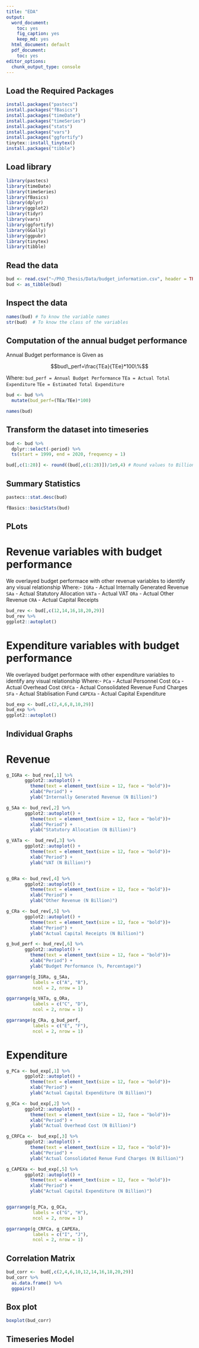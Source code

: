 ```yaml
---
title: "EDA"
output:
  word_document:
    toc: yes
    fig_caption: yes
    keep_md: yes
  html_document: default
  pdf_document:
    toc: yes
editor_options: 
  chunk_output_type: console
---
```


## Load the Required Packages

```r
install.packages("pastecs")  
install.packages("fBasics")
install.packages("timeDate")
install.packages("timeSeries")
install.packages("stats")
install.packages("vars")
install.packages("ggfortify")
tinytex::install_tinytex()
install.packages("tibble")
```
## Load library

```r
library(pastecs)
library(timeDate)
library(timeSeries)
library(fBasics)
library(dplyr)
library(ggplot2)
library(tidyr)
library(vars)
library(ggfortify)
library(GGally)
library(ggpubr)
library(tinytex)
library(tibble)
```
## Read the data

```r
bud <- read.csv("~/PhD_Thesis/Data/budget_information.csv", header = TRUE)
bud <- as_tibble(bud)
```

## Inspect the data

```r
names(bud) # To know the variable names
str(bud)  # To know the class of the variables
```

## Computation of the annual budget performance

Annual Budget performance is Given as

$$bud\_perf=\frac{TEa}{TEe}*100\%$$

Where:
`bud_perf = Annual Budget Performance`
`TEa = Actual Total Expenditure`
`TEe = Estimated Total Expenditure`

```r
bud <- bud %>% 
  mutate(bud_perf=(TEa/TEe)*100)

names(bud)
```


## Transform the dataset into timeseries

```r
bud <- bud %>% 
  dplyr::select(-period) %>% 
  ts(start = 1999, end = 2020, frequency = 1)

bud[,c(1:28)] <- round((bud[,c(1:28)])/1e9,4) # Round values to Billion Naira
```


## Summary Statistics
```r
pastecs::stat.desc(bud)
```


```r
fBasics::basicStats(bud)
```

## PLots
# Revenue variables with budget performance

We overlayed budget performace with other revenue variables to identify any visual relationship
Where:-
`IGRa` - Actual Internally Generated Revenue
`SAa`  - Actual Statutory Allocation
`VATa` - Actual VAT
`ORa`  - Actual Other Revenue
`CRA`  - Actual Capital Receipts
```r
bud_rev <- bud[,c(12,14,16,18,20,29)]
bud_rev %>% 
ggplot2::autoplot()
```


# Expenditure variables with budget performance

We overlayed budget performace with other expenditure variables to identify any visual relationship
Where:-
`PCa`    - Actual Personnel Cost
`OCa`    - Actual Overhead Cost
`CRFCa`  - Actual Consolidated Revenue Fund Charges
`SFa`    - Actual Stablisation Fund
`CAPEXa` - Actual Capital Expenditure
```r
bud_exp <- bud[,c(2,4,6,8,10,29)]
bud_exp %>% 
ggplot2::autoplot()
```


## Individual Graphs
# Revenue
```r
g_IGRa <- bud_rev[,1] %>% 
       ggplot2::autoplot() +
         theme(text = element_text(size = 12, face = "bold"))+
         xlab("Period") + 
         ylab("Internally Generated Revenue (N Billion)")

g_SAa <- bud_rev[,2] %>% 
       ggplot2::autoplot() +
         theme(text = element_text(size = 12, face = "bold"))+
         xlab("Period") + 
         ylab("Statutory Allocation (N Billion)")

g_VATa <-  bud_rev[,3] %>% 
       ggplot2::autoplot() +
         theme(text = element_text(size = 12, face = "bold"))+
         xlab("Period") + 
         ylab("VAT (N Billion)")


g_ORa <- bud_rev[,4] %>% 
       ggplot2::autoplot() +
         theme(text = element_text(size = 12, face = "bold"))+
         xlab("Period") + 
         ylab("Other Revenue (N Billion)")

g_CRa <- bud_rev[,5] %>% 
       ggplot2::autoplot() +
         theme(text = element_text(size = 12, face = "bold"))+
         xlab("Period") + 
         ylab("Actual Capital Receipts (N Billion)")

g_bud_perf <- bud_rev[,6] %>% 
       ggplot2::autoplot() +
         theme(text = element_text(size = 12, face = "bold"))+
         xlab("Period") + 
         ylab("Budget Performance (%, Percentage)")

ggarrange(g_IGRa, g_SAa, 
          labels = c("A", "B"),
          ncol = 2, nrow = 1)

ggarrange(g_VATa, g_ORa, 
          labels = c("C", "D"),
          ncol = 2, nrow = 1)

ggarrange(g_CRa, g_bud_perf, 
          labels = c("E", "F"),
          ncol = 2, nrow = 1)

```

# Expenditure

```r
g_PCa <- bud_exp[,1] %>% 
       ggplot2::autoplot() +
         theme(text = element_text(size = 12, face = "bold"))+
         xlab("Period") + 
         ylab("Actual Capital Expenditure (N Billion)")

g_OCa <- bud_exp[,2] %>% 
       ggplot2::autoplot() +
         theme(text = element_text(size = 12, face = "bold"))+
         xlab("Period") + 
         ylab("Actual Overhead Cost (N Billion)")

g_CRFCa <-  bud_exp[,3] %>% 
       ggplot2::autoplot() +
         theme(text = element_text(size = 12, face = "bold"))+
         xlab("Period") + 
         ylab("Actual Consolidated Renue Fund Charges (N Billion)")

g_CAPEXa <- bud_exp[,5] %>% 
       ggplot2::autoplot() +
         theme(text = element_text(size = 12, face = "bold"))+
         xlab("Period") + 
         ylab("Actual Capital Expenditure (N Billion)")


ggarrange(g_PCa, g_OCa, 
          labels = c("G", "H"),
          ncol = 2, nrow = 1)

ggarrange(g_CRFCa, g_CAPEXa, 
          labels = c("I", "J"),
          ncol = 2, nrow = 1)

```


## Correlation Matrix

```r
bud_corr <-  bud[,c(2,4,6,10,12,14,16,18,20,29)]
bud_corr %>% 
  as.data.frame() %>% 
  ggpairs()
```


## Box plot

```r
boxplot(bud_corr)
```

## Timeseries Model

```r

```

